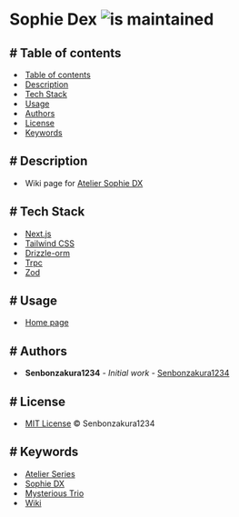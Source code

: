 # Sophie Dex  <img className="inline badge" alt="is maintained" src="https://badgen.net/badge/maintained/yes/green" />

<div className='table-of-contents list'>

## <a id='table-of-contents'># Table of contents</a>

-  &nbsp;[Table of contents](#table-of-contents)
-  &nbsp;[Description](#description)
-  &nbsp;[Tech Stack](#tech-stack)
-  &nbsp;[Usage](#usage)
-  &nbsp;[Authors](#authors)
-  &nbsp;[License](#license)
-  &nbsp;[Keywords](#keywords)

</div>

<div className='description list'>

## <a id='description'># Description</a>

-  &nbsp;Wiki page for <a href="https://store.steampowered.com/app/1502970/Atelier_Sophie_The_Alchemist_of_the_Mysterious_Book_DX" target='_blank'>Atelier Sophie DX</a>

</div>

<div className='tech-stack list-tag'>

## <a id='tech-stack'># Tech Stack</a>

-  &nbsp;<a href='https://nextjs.org' target='_blank'>Next.js</a>
-  &nbsp;<a href='https://tailwindcss.com' target='_blank'>Tailwind CSS</a>
-  &nbsp;<a href='https://orm.drizzle.team' target='_blank'>Drizzle-orm</a>
-  &nbsp;<a href='https://trpc.io' target='_blank'>Trpc</a>
-  &nbsp;<a href='https://zod.dev' target='_blank'>Zod</a>

</div>

<div className='usage list-tag'>

## <a id='usage'># Usage</a>

-  &nbsp;<a href='https://sophie-dex.vercel.app' target='_blank'>Home page</a>

</div>

<div className='authors list'>

## <a id='authors'># Authors</a>

-  &nbsp;**Senbonzakura1234** - _Initial work_ - <a href="https://github.com/Senbonzakura1234" target='_blank'>Senbonzakura1234</a>

</div>

<div className='license list'>

## <a id='license'># License</a>

-  &nbsp;<a href='https://github.com/Senbonzakura1234/sophie-dex/blob/main/LICENSE' target='_blank'>MIT License</a> © Senbonzakura1234

</div>

<div className='keywords list-tag'>

## <a id='keywords'># Keywords</a>

-  &nbsp;<a href='https://www.google.com/search?q=Atelier+Series' target='_blank'>Atelier Series</a>
-  &nbsp;<a href='https://www.google.com/search?q=Sophie+DX' target='_blank'>Sophie DX</a>
-  &nbsp;<a href='https://www.google.com/search?q=Atelier+Mysterious+Trio' target='_blank'>Mysterious Trio</a>
-  &nbsp;<a href='https://www.google.com/search?q=Wiki' target='_blank'>Wiki</a>

</div>
